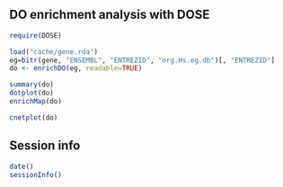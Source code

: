 ## DO enrichment analysis with DOSE

```r
require(DOSE)
```

```r
load("cache/gene.rda")
eg=bitr(gene, "ENSEMBL", "ENTREZID", "org.Hs.eg.db")[, "ENTREZID"]
do <- enrichDO(eg, readable=TRUE)
```

```r
summary(do)
dotplot(do)
enrichMap(do)
```
```r
cnetplot(do)
```

## Session info
```r
date()
sessionInfo()
```
